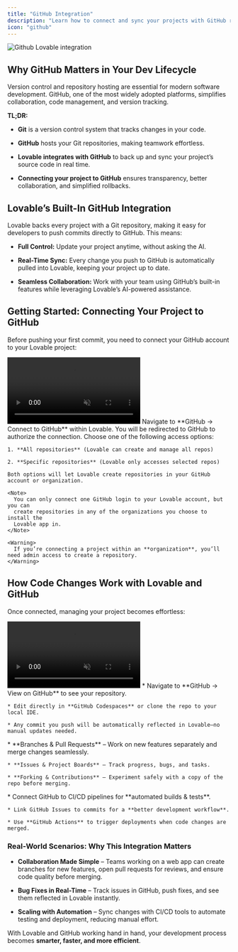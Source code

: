 ```yaml
---
title: "GitHub Integration"
description: "Learn how to connect and sync your projects with GitHub repositories"
icon: "github"
---
```


![Github Lovable integration](/images/github-lovable.png)

## **Why GitHub Matters in Your Dev Lifecycle**

Version control and repository hosting are essential for modern software development. GitHub, one of the most widely adopted platforms, simplifies collaboration, code management, and version tracking.

**TL;DR:**

* **Git** is a version control system that tracks changes in your code.

* **GitHub** hosts your Git repositories, making teamwork effortless.

* **Lovable integrates with GitHub** to back up and sync your project’s source code in real time.

* **Connecting your project to GitHub** ensures transparency, better collaboration, and simplified rollbacks.

## **Lovable’s Built-In GitHub Integration**

Lovable backs every project with a Git repository, making it easy for developers to push commits directly to GitHub. This means:

* **Full Control:** Update your project anytime, without asking the AI.

* **Real-Time Sync:** Every change you push to GitHub is automatically pulled into Lovable, keeping your project up to date.

* **Seamless Collaboration:** Work with your team using GitHub’s built-in features while leveraging Lovable’s AI-powered assistance.

## Getting Started: Connecting Your Project to GitHub

Before pushing your first commit, you need to connect your GitHub account to your Lovable project:

<Frame>
  <video autoPlay controls loop muted className="w-full">
    <source src="/assets/connect-to-github.mp4" type="video/mp4" />
  </video>
</Frame>

<Steps>
  <Step title="Step 1">
    Navigate to **GitHub → Connect to GitHub** within Lovable.
  </Step>

  <Step title="Step 2">
    You will be redirected to GitHub to authorize the connection.
  </Step>

  <Step title="Step 3">
    Choose one of the following access options:

    1. **All repositories** (Lovable can create and manage all repos)

    2. **Specific repositories** (Lovable only accesses selected repos)

    Both options will let Lovable create repositories in your GitHub account or organization.

    <Note>
      You can only connect one GitHub login to your Lovable account, but you can
      create repositories in any of the organizations you choose to install the
      Lovable app in.
    </Note>

    <Warning>
      If you’re connecting a project within an **organization**, you’ll need admin access to create a repository.
    </Warning>
  </Step>
</Steps>

## How Code Changes Work with Lovable and GitHub

Once connected, managing your project becomes effortless:

<Frame>
  <video autoPlay controls loop muted className="w-full">
    <source src="/assets/sync-commits.mp4" type="video/mp4" />
  </video>
</Frame>

<Steps>
  <Step title="Making Changes & Viewing Code">
    * Navigate to **GitHub → View on GitHub** to see your repository.

    * Edit directly in **GitHub Codespaces** or clone the repo to your local IDE.

    * Any commit you push will be automatically reflected in Lovable—no manual updates needed.
  </Step>

  <Step title="Managing Code with GitHub Features">
    * **Branches & Pull Requests** – Work on new features separately and merge changes seamlessly.

    * **Issues & Project Boards** – Track progress, bugs, and tasks.

    * **Forking & Contributions** – Experiment safely with a copy of the repo before merging.
  </Step>

  <Step title="Automating Workflows">
    * Connect GitHub to CI/CD pipelines for **automated builds & tests**.

    * Link GitHub Issues to commits for a **better development workflow**.

    * Use **GitHub Actions** to trigger deployments when code changes are merged.
  </Step>
</Steps>

### **Real-World Scenarios: Why This Integration Matters**

* **Collaboration Made Simple** – Teams working on a web app can create branches for new features, open pull requests for reviews, and ensure code quality before merging.

* **Bug Fixes in Real-Time** – Track issues in GitHub, push fixes, and see them reflected in Lovable instantly.

* **Scaling with Automation** – Sync changes with CI/CD tools to automate testing and deployment, reducing manual effort.

With Lovable and GitHub working hand in hand, your development process becomes **smarter, faster, and more efficient**.